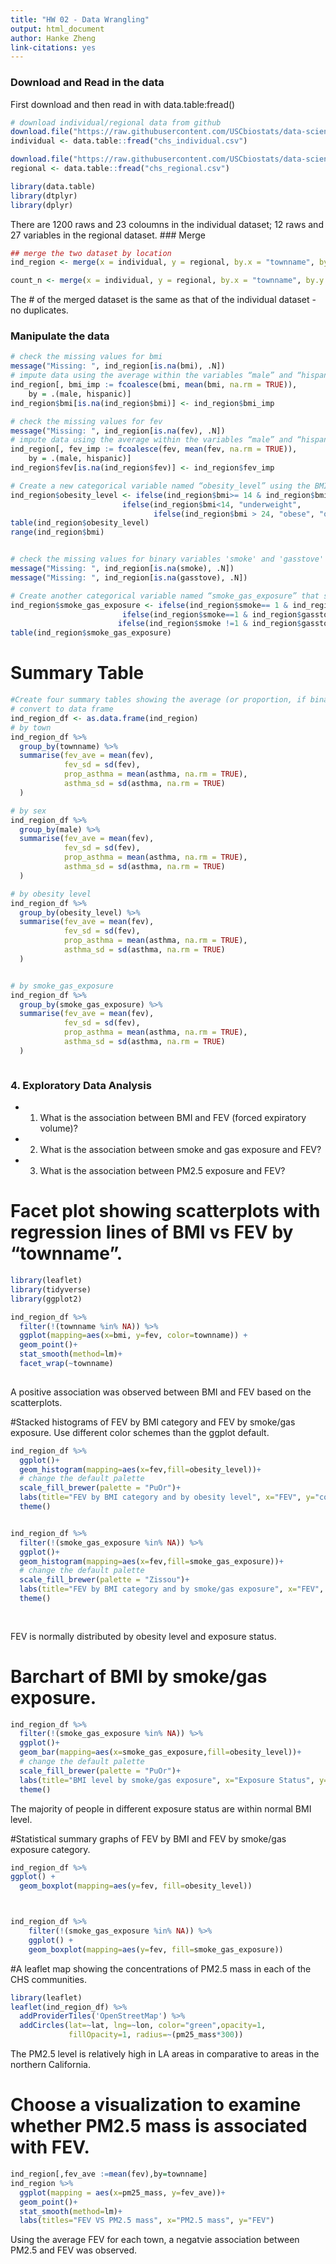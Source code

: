 ```yaml
---
title: "HW 02 - Data Wrangling"
output: html_document
author: Hanke Zheng
link-citations: yes
---
```

### Download and Read in the data

First download and then read in with data.table:fread()

```r
# download individual/regional data from github
download.file("https://raw.githubusercontent.com/USCbiostats/data-science-data/master/01_chs/chs_individual.csv", "chs_individual.csv", method="libcurl", timeout = 60)
individual <- data.table::fread("chs_individual.csv")

download.file("https://raw.githubusercontent.com/USCbiostats/data-science-data/master/01_chs/chs_regional.csv", "chs_regional.csv", method="libcurl", timeout = 60)
regional <- data.table::fread("chs_regional.csv")

library(data.table)
library(dtplyr)
library(dplyr)

```

There are 1200 raws and 23 coloumns in the individual dataset; 12 raws and 27 variables in the regional dataset. 
### Merge
```r
## merge the two dataset by location
ind_region <- merge(x = individual, y = regional, by.x = "townname", by.y = "townname", all.x = TRUE, all.y = FALSE) 

count_n <- merge(x = individual, y = regional, by.x = "townname", by.y = "townname", all.x = TRUE, all.y = FALSE) %>%nrow()

```
The # of the merged dataset is the same as that of the individual dataset - no duplicates. 

### Manipulate the data
```r
# check the missing values for bmi
message("Missing: ", ind_region[is.na(bmi), .N])
# impute data using the average within the variables “male” and “hispanic"
ind_region[, bmi_imp := fcoalesce(bmi, mean(bmi, na.rm = TRUE)),
    by = .(male, hispanic)]
ind_region$bmi[is.na(ind_region$bmi)] <- ind_region$bmi_imp

# check the missing values for fev
message("Missing: ", ind_region[is.na(fev), .N])
# impute data using the average within the variables “male” and “hispanic"
ind_region[, fev_imp := fcoalesce(fev, mean(fev, na.rm = TRUE)),
    by = .(male, hispanic)]
ind_region$fev[is.na(ind_region$fev)] <- ind_region$fev_imp

# Create a new categorical variable named “obesity_level” using the BMI measurement (underweight BMI<14; normal BMI 14-22; overweight BMI 22-24; obese BMI>24). 
ind_region$obesity_level <- ifelse(ind_region$bmi>= 14 & ind_region$bmi<= 22, "normal", 
                         ifelse(ind_region$bmi<14, "underweight",
                                ifelse(ind_region$bmi > 24, "obese", "overweight")))
table(ind_region$obesity_level)
range(ind_region$bmi)


# check the missing values for binary variables 'smoke' and 'gasstove'
message("Missing: ", ind_region[is.na(smoke), .N])
message("Missing: ", ind_region[is.na(gasstove), .N])

# Create another categorical variable named “smoke_gas_exposure” that summarizes “Second Hand Smoke” and “Gas Stove.” The variable should have four categories in total.
ind_region$smoke_gas_exposure <- ifelse(ind_region$smoke== 1 & ind_region$gasstove == 1, "exposed to both", 
                         ifelse(ind_region$smoke==1 & ind_region$gasstove != 1, "exposed to smoke",
                        ifelse(ind_region$smoke !=1 & ind_region$gasstove == 1, "exposed to gas stove", "not exposed to both")))
table(ind_region$smoke_gas_exposure)

```

# Summary Table
```r
#Create four summary tables showing the average (or proportion, if binary) and sd of “Forced expiratory volume in 1 second (ml)” and asthma indicator by town, sex, obesity level, and “smoke_gas_exposure.”
# convert to data frame
ind_region_df <- as.data.frame(ind_region)
# by town
ind_region_df %>%
  group_by(townname) %>%
  summarise(fev_ave = mean(fev),
            fev_sd = sd(fev),
            prop_asthma = mean(asthma, na.rm = TRUE),
            asthma_sd = sd(asthma, na.rm = TRUE)
  )

# by sex
ind_region_df %>%
  group_by(male) %>%
  summarise(fev_ave = mean(fev),
            fev_sd = sd(fev),
            prop_asthma = mean(asthma, na.rm = TRUE),
            asthma_sd = sd(asthma, na.rm = TRUE)
  )

# by obesity level
ind_region_df %>%
  group_by(obesity_level) %>%
  summarise(fev_ave = mean(fev),
            fev_sd = sd(fev),
            prop_asthma = mean(asthma, na.rm = TRUE),
            asthma_sd = sd(asthma, na.rm = TRUE)
  )


# by smoke_gas_exposure
ind_region_df %>%
  group_by(smoke_gas_exposure) %>%
  summarise(fev_ave = mean(fev),
            fev_sd = sd(fev),
            prop_asthma = mean(asthma, na.rm = TRUE),
            asthma_sd = sd(asthma, na.rm = TRUE)
  )



```

### 4. Exploratory Data Analysis
- 1. What is the association between BMI and FEV (forced expiratory volume)? 
- 2. What is the association between smoke and gas exposure and FEV? 
- 3. What is the association between PM2.5 exposure and FEV?


# Facet plot showing scatterplots with regression lines of BMI vs FEV by “townname”.
```r
library(leaflet)
library(tidyverse)
library(ggplot2)

ind_region_df %>%
  filter(!(townname %in% NA)) %>%
  ggplot(mapping=aes(x=bmi, y=fev, color=townname)) +
  geom_point()+
  stat_smooth(method=lm)+
  facet_wrap(~townname)
  
```
A positive association was observed between BMI and FEV based on the scatterplots.


#Stacked histograms of FEV by BMI category and FEV by smoke/gas exposure. Use different color schemes than the ggplot default.
```r
ind_region_df %>%
  ggplot()+
  geom_histogram(mapping=aes(x=fev,fill=obesity_level))+
  # change the default palette
  scale_fill_brewer(palette = "PuOr")+
  labs(title="FEV by BMI category and by obesity level", x="FEV", y="count")
  theme()


ind_region_df %>%
  filter(!(smoke_gas_exposure %in% NA)) %>%
  ggplot()+
  geom_histogram(mapping=aes(x=fev,fill=smoke_gas_exposure))+
  # change the default palette
  scale_fill_brewer(palette = "Zissou")+
  labs(title="FEV by BMI category and by smoke/gas exposure", x="FEV", y="count")
  theme() 
  
  
```
FEV is normally distributed by obesity level and exposure status. 


# Barchart of BMI by smoke/gas exposure.
```r
ind_region_df %>%
  filter(!(smoke_gas_exposure %in% NA)) %>%
  ggplot()+
  geom_bar(mapping=aes(x=smoke_gas_exposure,fill=obesity_level))+
  # change the default palette
  scale_fill_brewer(palette = "PuOr")+
  labs(title="BMI level by smoke/gas exposure", x="Exposure Status", y="count")
  theme()

```
The majority of people in different exposure status are within normal BMI level.

#Statistical summary graphs of FEV by BMI and FEV by smoke/gas exposure category.
```r

ind_region_df %>%
ggplot() +
  geom_boxplot(mapping=aes(y=fev, fill=obesity_level))   



ind_region_df %>%
    filter(!(smoke_gas_exposure %in% NA)) %>%
    ggplot() +
    geom_boxplot(mapping=aes(y=fev, fill=smoke_gas_exposure))   
```


#A leaflet map showing the concentrations of PM2.5 mass in each of the CHS communities.

```r
library(leaflet)
leaflet(ind_region_df) %>%
  addProviderTiles('OpenStreetMap') %>%
  addCircles(lat=~lat, lng=~lon, color="green",opacity=1,
             fillOpacity=1, radius=~(pm25_mass*300))
```

The PM2.5 level is relatively high in LA areas in comparative to areas in the northern California.

# Choose a visualization to examine whether PM2.5 mass is associated with FEV.

```r
ind_region[,fev_ave :=mean(fev),by=townname]
ind_region %>%
  ggplot(mapping = aes(x=pm25_mass, y=fev_ave))+
  geom_point()+
  stat_smooth(method=lm)+
  labs(titles="FEV VS PM2.5 mass", x="PM2.5 mass", y="FEV")

```

Using the average FEV for each town, a negatvie association between PM2.5 and FEV was observed. 





